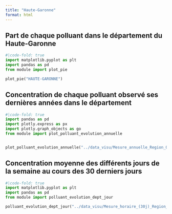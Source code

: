 ```yaml
---
title: "Haute-Garonne"
format: html
---
```

## Part de chaque polluant dans le département du Haute-Garonne
```python
#|code-fold: true
import matplotlib.pyplot as plt
import pandas as pd
from module import plot_pie

plot_pie("HAUTE-GARONNE")
```

## Concentration de chaque polluant observé ses dernières années dans le département

```python
#|code-fold: true
import pandas as pd
import plotly.express as px
import plotly.graph_objects as go
from module import plot_polluant_evolution_annuelle


plot_polluant_evolution_annuelle("../data_visu/Mesure_annuelle_Region_Occitanie_Polluants_Principaux.csv","HAUTE-GARONNE",['NO2', 'PM2.5', 'PM10', 'NOX', 'NO','O3'])
```

## Concentration moyenne des différents jours de la semaine au cours des 30 derniers jours

```python
#|code-fold: true
import matplotlib.pyplot as plt
import pandas as pd
from module import polluant_evolution_dept_jour

polluant_evolution_dept_jour("../data_visu/Mesure_horaire_(30j)_Region_Occitanie_Polluants_Reglementaires.csv",['NO2', 'PM2.5', 'PM10', 'NOX', 'NO','O3'],"HAUTE-GARONNE")
```